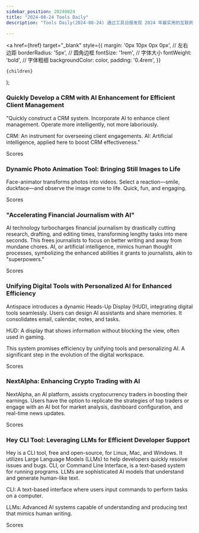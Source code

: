 ```yaml
---
sidebar_position: 20240824
title: "2024-08-24 Tools Daily"
description: "Tools Daily(2024-08-24) 通过工具日报发现 2024 年最实用的互联网软件、AI工具和产品！"

---
```



  <a
    href={href}
    target="_blank"
    style={{
      margin: '0px 10px 0px 0px', // 左右边距
      borderRadius: '5px', // 圆角边框
      fontSize: '1rem', // 字体大小
      fontWeight: 'bold', // 字体粗细
      backgroundColor: color,
      padding: '0.4rem',
    }}
  >
    {children}
  </a>
);

### Quickly Develop a CRM with AI Enhancement for Efficient Client Management

"Quickly construct a CRM system. Incorporate AI to enhance client management. Operate more intelligently, not more laboriously.

CRM: An instrument for overseeing client engagements. AI: Artificial intelligence, applied here to boost CRM effectiveness."

<Link href="/news/2024/08/24/Quickly-Develop-a-CRM-with-AI-Enhancement-for-Efficient-Clie" color="#B0C4DE">Scores</Link>

### Dynamic Photo Animation Tool: Bringing Still Images to Life

Face-animator transforms photos into videos. Select a reaction—smile, duckface—and observe the image come to life. Quick, fun, and engaging.

<Link href="/news/2024/08/24/Dynamic-Photo-Animation-Tool-Bringing-Still-Images-to-Life" color="#B0C4DE">Scores</Link>

### "Accelerating Financial Journalism with AI"

AI technology turbocharges financial journalism by drastically cutting research, drafting, and editing times, transforming lengthy tasks into mere seconds. This frees journalists to focus on better writing and away from mundane chores. AI, or artificial intelligence, mimics human thought processes, symbolizing the enhanced abilities it grants to journalists, akin to "superpowers."

<Link href="/news/2024/08/24/Accelerating-Financial-Journalism-with-AI" color="#B0C4DE">Scores</Link>

### Unifying Digital Tools with Personalized AI for Enhanced Efficiency

Antispace introduces a dynamic Heads-Up Display (HUD), integrating digital tools seamlessly. Users can design AI assistants and share memories. It consolidates email, calendar, notes, and tasks.

HUD: A display that shows information without blocking the view, often used in gaming.

This system promises efficiency by unifying tools and personalizing AI. A significant step in the evolution of the digital workspace.

<Link href="/news/2024/08/24/Unifying-Digital-Tools-with-Personalized-AI-for-Enhanced-Eff" color="#B0C4DE">Scores</Link>

### NextAlpha: Enhancing Crypto Trading with AI

NextAlpha, an AI platform, assists cryptocurrency traders in boosting their earnings. Users have the option to replicate the strategies of top traders or engage with an AI bot for market analysis, dashboard configuration, and real-time news updates.

<Link href="/news/2024/08/24/NextAlpha-Enhancing-Crypto-Trading-with-AI" color="#B0C4DE">Scores</Link>

### Hey CLI Tool: Leveraging LLMs for Efficient Developer Support

Hey is a CLI tool, free and open-source, for Linux, Mac, and Windows. It utilizes Large Language Models (LLMs) to help developers quickly resolve issues and bugs. CLI, or Command Line Interface, is a text-based system for running programs. LLMs are sophisticated AI models that understand and generate human-like text.

CLI: A text-based interface where users input commands to perform tasks on a computer.

LLMs: Advanced AI systems capable of understanding and producing text that mimics human writing.

<Link href="/news/2024/08/24/Hey-CLI-Tool-Leveraging-LLMs-for-Efficient-Developer-Support" color="#B0C4DE">Scores</Link>


